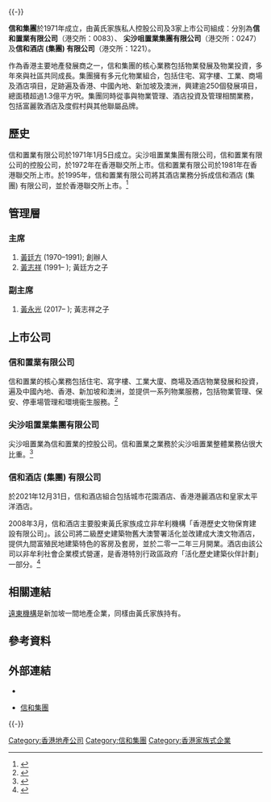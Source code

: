 {{Advert |time=2020-06-05}}{{-}}
{{Infobox Company 
| company_name     = 信和集團
| company_name_en  = Sino Group
| company_logo     = Sino logo.jpg
| industry         = [[房地產|房地產]]及[[酒店|酒店]]
| foundation       = 1971
| founder          = [[黃廷方|黃廷方]]
| location         = {{HKG}}
| area_served      = {{HKG}}、[[中国内地|中國內地]]、[[新加坡|新加坡]]、[[澳大利亚|澳洲]]
| company_type     = 
| company_slogan   = 
| traded_as        = 
| key_people       = 
| products         = 
| revenue          =
| operating_income = 
| net_income       =
| num_employees    = 超過11,000人
| parent           =
| subsid           = 
| homepage         = {{URL|http://www.sino.com}}
| footnotes        = 
}}

'''信和集團'''於1971年成立，由黃氏家族私人控股公司及3家上市公司組成：分別為'''信和置業有限公司'''（港交所：0083）、 '''尖沙咀置業集團有限公司'''（港交所：0247）及'''信和酒店 (集團) 有限公司'''（港交所：1221）。

作為香港主要地產發展商之一，信和集團的核心業務包括物業發展及物業投資，多年來與社區共同成長。集團擁有多元化物業組合，包括住宅、寫字樓、工業、商場及酒店項目，足跡遍及香港、中國內地、新加坡及澳洲，興建逾250個發展項目，總面積超過1.3億平方呎。集團同時從事與物業管理、酒店投資及管理相關業務，包括富麗敦酒店及度假村與其他聯屬品牌。

==歷史== 
信和置業有限公司於1971年1月5日成立。尖沙咀置業集團有限公司，信和置業有限公司的控股公司，於1972年在香港聯交所上市。信和置業有限公司於1981年在香港聯交所上市。於1995年，信和置業有限公司將其酒店業務分拆成信和酒店 (集團) 有限公司，並於香港聯交所上市。<ref>{{cite web |author1=信和集團 |title=品牌故事 |url=https://www.sino.com/tc/about-sino/our-story/ |publisher=Sino Group |access-date=2022-03-03 |archive-date=2021-12-12 |archive-url=https://web.archive.org/web/20211212093500/https://www.sino.com/tc/about-sino/our-story/ }}</ref>

==管理層== 
===主席===
#[[黃廷方|黃廷方]] (1970–1991); 創辦人
#[[黃志祥_(商人)|黃志祥]] (1991– ); 黃廷方之子

===副主席===
#[[黃永光|黃永光]] (2017– ); 黃志祥之子

==上市公司==
===信和置業有限公司===
信和置業的核心業務包括住宅、寫字樓、工業大廈、商場及酒店物業發展和投資，遍及中國內地、香港、新加坡和澳洲，並提供一系列物業服務，包括物業管理、保安、停車場管理和環境衞生服務。<ref>{{cite web |author1=信和集團 |title=2021可持續發展報告 |url=https://web-media.sino.com/20a53f0a-15c8-0029-b8df-e495023b403f/e4e57400-5c98-4d82-83cf-c7755785d3f1/Sino%20Land%20Company%20Limited%20Sustainability%20Report%202021%20(Chinese).pdf |publisher=Sino Group |access-date=2022-03-03 |archive-date=2022-03-03 |archive-url=https://web.archive.org/web/20220303093440/https://web-media.sino.com/20a53f0a-15c8-0029-b8df-e495023b403f/e4e57400-5c98-4d82-83cf-c7755785d3f1/Sino%20Land%20Company%20Limited%20Sustainability%20Report%202021%20(Chinese).pdf }}</ref>

===尖沙咀置業集團有限公司===
尖沙咀置業為信和置業的控股公司。信和置業之業務於尖沙咀置業整體業務佔很大比重。<ref>{{cite web |author1=尖沙咀置業集團有限公司 |title=主席報告 |url=https://web-media.sino.com/20a53f0a-15c8-0029-b8df-e495023b403f/867476d8-db81-4390-ac4d-a7346b8d53bc/CW247TSTP_20220217.pdf |access-date=2022-03-03 |archive-date=2022-03-03 |archive-url=https://web.archive.org/web/20220303093742/https://web-media.sino.com/20a53f0a-15c8-0029-b8df-e495023b403f/867476d8-db81-4390-ac4d-a7346b8d53bc/CW247TSTP_20220217.pdf }}</ref>

===信和酒店 (集團) 有限公司===
於2021年12月31日，信和酒店組合包括城市花園酒店、香港港麗酒店和皇家太平洋酒店。

2008年3月，信和酒店主要股東黃氏家族成立非牟利機構「香港歷史文物保育建設有限公司」。該公司將二級歷史建築物舊大澳警署活化並改建成大澳文物酒店，提供九間富殖民地建築特色的客房及套房，並於二零一二年三月開業。酒店由該公司以非牟利社會企業模式營運，是香港特別行政區政府「活化歷史建築伙伴計劃」一部分。<ref>{{cite web |author1=信和酒店 (集團) 有限公司 |title=主席報告 |url=https://web-media.sino.com/20a53f0a-15c8-0029-b8df-e495023b403f/32185e3c-fc75-424a-9640-dca00f157c54/CW1221SH_20220217.pdf |access-date=2022-03-03 |archive-date=2022-03-03 |archive-url=https://web.archive.org/web/20220303093740/https://web-media.sino.com/20a53f0a-15c8-0029-b8df-e495023b403f/32185e3c-fc75-424a-9640-dca00f157c54/CW1221SH_20220217.pdf }}</ref>

==相關連結==
[[遠東機構|遠東機構]]是新加坡一間地產企業，同樣由黃氏家族持有。

==參考資料==
{{Reflist|2}}

==外部連結==
* {{Finance links
| symbol = 83
| google = HKG:+0083
| yahoo = 0083.HK
| bloomberg = 83:HK
| reuters = 83.HK
}}
{{commonscat|Sino Group}}
* [http://www.sino.com 信和集團]{{Wayback|url=http://www.sino.com/ |date=20201114182648 }}

{{-}}
{{信和置業}}

[[Category:香港地產公司|Category:香港地產公司]]
[[Category:信和集團|Category:信和集團]]
[[Category:香港家族式企業|Category:香港家族式企業]]